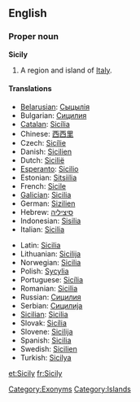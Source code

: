 ==English==
===Proper noun===
{{wikipedia}}
'''Sicily'''

# A region and island of [[Italy]].

====Translations====
{{top}}
*[[Belarusian]]: [[Сыцылія]]
*Bulgarian: [[Сицилия]]
*[[Catalan]]: [[Sicília]]
*Chinese: [[西西里]]
*Czech: [[Sicílie]] {{f}}
*Danish: [[Sicilien]]
*Dutch: [[Sicilië]] {{n}}
*[[Esperanto]]: [[Sicilio]]
*Estonian: [[Sitsiilia]]
*French: [[Sicile]] {{f}}
*[[Galician]]: [[Sicilia#Galician|Sicilia]]
*German: [[Sizilien]]
*Hebrew: [[סיציליה]]
*Indonesian: [[Sisilia]]
*Italian: [[Sicilia#Italian|Sicilia]] {{f}}
{{mid}}
*Latin: [[Sicilia#Latin|Sicilia]] {{f}}
*Lithuanian: [[Sicilija]]
*Norwegian: [[Sicilia#Norwegian|Sicilia]]
*Polish: [[Sycylia]]
*Portuguese: [[Sicília]]
*Romanian: [[Sicilia]]
*Russian: [[Сицилия]]
*Serbian: [[Сицилија]]
*[[Sicilian]]: [[Sicilia#Sicilian|Sicilia]] {{f}}
*Slovak: [[Sicília]]
*Slovene: [[Sicilija]]
*Spanish: [[Sicilia#Spanish|Sicilia]]
*Swedish: [[Sicilien]]
*Turkish: [[Sicilya]]
{{bottom}}

[[Category:Exonyms]]
[[Category:Islands]]

[[et:Sicily]]
[[fr:Sicily]]